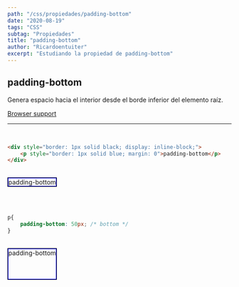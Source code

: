 ```yaml
---
path: "/css/propiedades/padding-bottom"
date: "2020-08-19"
tags: "CSS"
subtag: "Propiedades"
title: "padding-bottom"
author: "Ricardoentuiter"
excerpt: "Estudiando la propiedad de padding-bottom"
---
```


## padding-bottom
Genera espacio hacia el interior desde el borde inferior del elemento raíz.

[Browser support](https://caniuse.com/#search=padding-bottom)

---
<br/>



```html
<div style="border: 1px solid black; display: inline-block;">
    <p style="border: 1px solid blue; margin: 0">padding-bottom</p>
</div>
```
<br/>

<div style="border: 1px solid black; display: inline-block;">
    <p style="border: 1px solid blue; margin: 0">padding-bottom</p>
</div>

<br/><br/>


```css
p{
    padding-bottom: 50px; /* bottom */
}
```
<br/>

<div style="border: 1px solid black; display: inline-block;">
    <p style="border: 1px solid blue; margin: 0; padding-bottom: 50px">padding-bottom</p>
</div>
